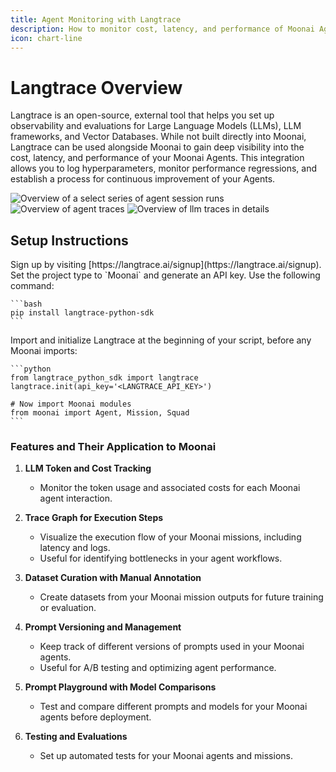 ```yaml
---
title: Agent Monitoring with Langtrace
description: How to monitor cost, latency, and performance of Moonai Agents using Langtrace, an external observability tool.
icon: chart-line
---
```


# Langtrace Overview

Langtrace is an open-source, external tool that helps you set up observability and evaluations for Large Language Models (LLMs), LLM frameworks, and Vector Databases. 
While not built directly into Moonai, Langtrace can be used alongside Moonai to gain deep visibility into the cost, latency, and performance of your Moonai Agents. 
This integration allows you to log hyperparameters, monitor performance regressions, and establish a process for continuous improvement of your Agents.

![Overview of a select series of agent session runs](/images/langtrace1.png)
![Overview of agent traces](/images/langtrace2.png)
![Overview of llm traces in details](/images/langtrace3.png)

## Setup Instructions

<Steps>
   <Step title="Sign up for Langtrace">
      Sign up by visiting [https://langtrace.ai/signup](https://langtrace.ai/signup).
   </Step>
   <Step title="Create a project">
      Set the project type to `Moonai` and generate an API key.
   </Step>
   <Step title="Install Langtrace in your Moonai project">
      Use the following command:

    ```bash
    pip install langtrace-python-sdk
    ```
   </Step>
   <Step title="Import Langtrace">
      Import and initialize Langtrace at the beginning of your script, before any Moonai imports:

    ```python
    from langtrace_python_sdk import langtrace
    langtrace.init(api_key='<LANGTRACE_API_KEY>')

    # Now import Moonai modules
    from moonai import Agent, Mission, Squad
    ```
   </Step>
</Steps> 

### Features and Their Application to Moonai

1. **LLM Token and Cost Tracking**

   - Monitor the token usage and associated costs for each Moonai agent interaction.

2. **Trace Graph for Execution Steps**

   - Visualize the execution flow of your Moonai missions, including latency and logs.
   - Useful for identifying bottlenecks in your agent workflows.

3. **Dataset Curation with Manual Annotation**

   - Create datasets from your Moonai mission outputs for future training or evaluation.

4. **Prompt Versioning and Management**

   - Keep track of different versions of prompts used in your Moonai agents.
   - Useful for A/B testing and optimizing agent performance.

5. **Prompt Playground with Model Comparisons**

   - Test and compare different prompts and models for your Moonai agents before deployment.

6. **Testing and Evaluations**

   - Set up automated tests for your Moonai agents and missions.

